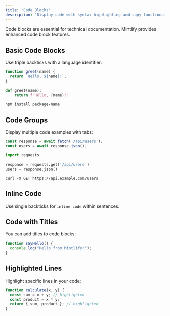 ```yaml
---
title: 'Code Blocks'
description: 'Display code with syntax highlighting and copy functionality'
---
```


Code blocks are essential for technical documentation. Mintlify provides enhanced code block features.

## Basic Code Blocks

Use triple backticks with a language identifier:

```javascript
function greet(name) {
  return `Hello, ${name}!`;
}
```

```python
def greet(name):
    return f"Hello, {name}!"
```

```bash
npm install package-name
```

## Code Groups

Display multiple code examples with tabs:

<CodeGroup>

```javascript JavaScript
const response = await fetch('/api/users');
const users = await response.json();
```

```python Python
import requests

response = requests.get('/api/users')
users = response.json()
```

```curl cURL
curl -X GET https://api.example.com/users
```

</CodeGroup>

## Inline Code

Use single backticks for `inline code` within sentences.

## Code with Titles

You can add titles to code blocks:

```javascript hello.js
function sayHello() {
  console.log("Hello from Mintlify!");
}
```

## Highlighted Lines

Highlight specific lines in your code:

```javascript {2,4}
function calculate(x, y) {
  const sum = x + y; // highlighted
  const product = x * y;
  return { sum, product }; // highlighted
}
``` 
